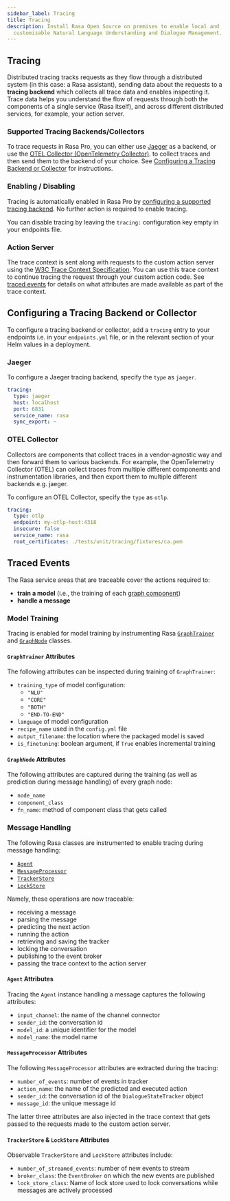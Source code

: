 ```yaml
---
sidebar_label: Tracing
title: Tracing
description: Install Rasa Open Source on premises to enable local and
  customizable Natural Language Understanding and Dialogue Management.
---
```




<RasaProLabel />

<RasaProBanner />

## Tracing

Distributed tracing tracks requests as they flow through a distributed
system (in this case: a Rasa assistant), sending data about the requests
to a **tracing backend** which collects all trace data and enables
inspecting it. Trace data helps you understand the flow of requests
through both the components of a single service (Rasa itself), and across
different distributed services, for example, your action server.

### Supported Tracing Backends/Collectors

To trace requests in Rasa Pro, you can either use
[Jaeger](https://www.jaegertracing.io/) as a backend, or use
the [OTEL Collector (OpenTelemetry Collector)](https://opentelemetry.io/docs/collector/).
to collect traces and then send them to the backend of your choice.
See [Configuring a Tracing Backend or Collector](#configuring-a-tracing-backend-or-collector)
for instructions.

### Enabling / Disabling

Tracing is automatically enabled in Rasa Pro by
[configuring a supported tracing backend](#configuring-a-tracing-backend-or-collector).
No further action is required to enable tracing.

You can disable tracing by leaving the `tracing:` configuration key empty
in your endpoints file.

### Action Server

The trace context is sent along with requests to the custom action server
using the [W3C Trace Context Specification](https://www.w3.org/TR/trace-context/).
You can use this trace context to continue tracing the request through
your custom action code. See [traced events](#traced-events) for
details on what attributes are made available as part of the trace context.

## Configuring a Tracing Backend or Collector

To configure a tracing backend or collector, add a `tracing` entry to your endpoints
i.e. in your `endpoints.yml` file, or in the relevant section of your Helm values in a deployment.

### Jaeger

To configure a Jaeger tracing backend, specify the `type` as `jaeger`.

```yaml
tracing:
  type: jaeger
  host: localhost
  port: 6831
  service_name: rasa
  sync_export: ~
```

### OTEL Collector

Collectors are components that collect traces in a vendor-agnostic way and then forward them to various backends.
For example, the OpenTelemetry Collector (OTEL) can collect traces from multiple different components and instrumentation libraries, and then export them to multiple different backends e.g. jaeger.

To configure an OTEL Collector, specify the `type` as `otlp`.

```yaml
tracing:
  type: otlp
  endpoint: my-otlp-host:4318
  insecure: false
  service_name: rasa
  root_certificates: ./tests/unit/tracing/fixtures/ca.pem
```

## Traced Events

The Rasa service areas that are traceable cover the actions required to:

- **train a model** (i.e., the training of each [graph component](https://rasa.com/docs/rasa/custom-graph-components#graph-components))
- **handle a message**

### Model Training

Tracing is enabled for model training by instrumenting Rasa [`GraphTrainer`](https://rasa.com/docs/rasa/reference/rasa/engine/training/graph_trainer/#graphtrainer-objects) and [`GraphNode`](https://rasa.com/docs/rasa/reference/rasa/engine/graph/#graphnode-objects) classes.

#### `GraphTrainer` Attributes

The following attributes can be inspected during training of `GraphTrainer`:

- `training_type` of model configuration:
  - `"NLU"`
  - `"CORE"`
  - `"BOTH"`
  - `"END-TO-END"`
- `language` of model configuration
- `recipe_name` used in the `config.yml` file
- `output_filename`: the location where the packaged model is saved
- `is_finetuning`: boolean argument, if `True` enables incremental training

#### `GraphNode` Attributes

The following attributes are captured during the training (as well as prediction during message handling) of every graph node:

- `node_name`
- `component_class`
- `fn_name`: method of component class that gets called

### Message Handling

The following Rasa classes are instrumented to enable tracing during message handling:

- [`Agent`](https://rasa.com/docs/rasa/reference/rasa/core/agent/#agent-objects)
- [`MessageProcessor`](https://rasa.com/docs/rasa/reference/rasa/core/processor/#messageprocessor-objects)
- [`TrackerStore`](https://rasa.com/docs/rasa/tracker-stores)
- [`LockStore`](https://rasa.com/docs/rasa/lock-stores)

Namely, these operations are now traceable:

- receiving a message
- parsing the message
- predicting the next action
- running the action
- retrieving and saving the tracker
- locking the conversation
- publishing to the event broker
- passing the trace context to the action server

#### `Agent` Attributes

Tracing the `Agent` instance handling a message captures the following attributes:

- `input_channel`: the name of the channel connector
- `sender_id`: the conversation id
- `model_id`: a unique identifier for the model
- `model_name`: the model name

#### `MessageProcessor` Attributes

The following `MessageProcessor` attributes are extracted during the tracing:

- `number_of_events`: number of events in tracker
- `action_name`: the name of the predicted and executed action
- `sender_id`: the conversation id of the `DialogueStateTracker` object
- `message_id`: the unique message id

The latter three attributes are also injected in the trace context that gets passed to the requests made to the custom action server.

#### `TrackerStore` & `LockStore` Attributes

Observable `TrackerStore` and `LockStore` attributes include:

- `number_of_streamed_events`: number of new events to stream
- `broker_class`: the `EventBroker` on which the new events are published
- `lock_store_class`: Name of lock store used to lock conversations while messages are actively processed

